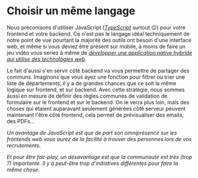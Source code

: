 # Choisir un même langage

Nous préconisons d'utiliser JavaScript ([_TypeScript_](https://www.typescriptlang.org/) surtout 😉) pour votre frontend et votre backend. Ce n'est pas le langage idéal techniquement de notre point de vue pourtant la majorité des outils ont besoin d'une interface web, et même si vous deviez être présent sur mobile, à moins de faire un jeu vidéo vous seriez à même de [_développer une application native hybride qui utilise des technologies web_](#ce-nest-pas-un-problème-pour-une-application-mobile).

Le fait d'aussi s'en servir côté backend va vous permettre de partager des communs. Imaginons que vous ayez une fonction pour filtrer ou trier une liste de départements, il y a de grandes chances que ce soit la même logique sur frontend, et sur backend. Avec cette stratégie, nous sommes aussi en mesure de définir des règles communes de validation de formulaire sur le frontend et sur le backend. On le verra plus loin, mais des choses qui étaient auparavant seulement générées côté serveur peuvent maintenant l'être côté frontend, cela permet de prévisualiser des emails, des PDFs…

_Un avantage de JavaScript est que de part son omniprésence sur les frontends web vous aurez de la facilité à trouver des personnes lors de vos recrutements._

_Et pour être fair-play, un désavantage est que la communauté est très (trop ?) importante. Il y a peut-être trop d'initiatives différentes pour faire la même chose._
